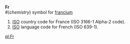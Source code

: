 '''Fr'''<br>
#(''chemistry'') symbol for [[francium]]
#[[ISO]] country code for France (ISO 3166-1 Alpha-2 code).
#[[ISO]] language code for French (ISO 639-1).

[[pl:Fr]]